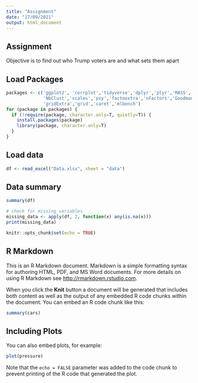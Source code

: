 ```yaml
---
title: "Assignment"
date: "17/09/2021"
output: html_document
---
```


## Assignment
Objective is to find out who Trump voters are and what sets them apart

## Load Packages
```r
packages <- c('ggplot2', 'corrplot','tidyverse','dplyr','plyr','MASS','readxl',
              'NbClust','scales','psy','factoextra','nFactors','GoodmanKruskal',
              'gridExtra','grid','caret','mlbench')
for (package in packages) {
  if (!require(package, character.only=T, quietly=T)) {
    install.packages(package)
    library(package, character.only=T)
  }
}
```

## Load data
```r
df <- read_excel("Data.xlsx", sheet = "data")
```

## Data summary
```r
summary(df)
```

```r
# check for missing variables
missing_data <- apply(df, 2, function(x) any(is.na(x)))
print(missing_data)
```







```r
knitr::opts_chunk$set(echo = TRUE)
```
## R Markdown

This is an R Markdown document. Markdown is a simple formatting syntax for authoring HTML, PDF, and MS Word documents. For more details on using R Markdown see <http://rmarkdown.rstudio.com>.

When you click the **Knit** button a document will be generated that includes both content as well as the output of any embedded R code chunks within the document. You can embed an R code chunk like this:

```r
summary(cars)
```

## Including Plots

You can also embed plots, for example:

```r
plot(pressure)
```

Note that the `echo = FALSE` parameter was added to the code chunk to prevent printing of the R code that generated the plot.
